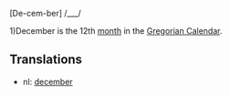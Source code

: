 [De-cem-ber] /___/

1)December is the 12th [[month]] in the [[Gregorian Calendar]].

==Translations==
*nl: [[december]]